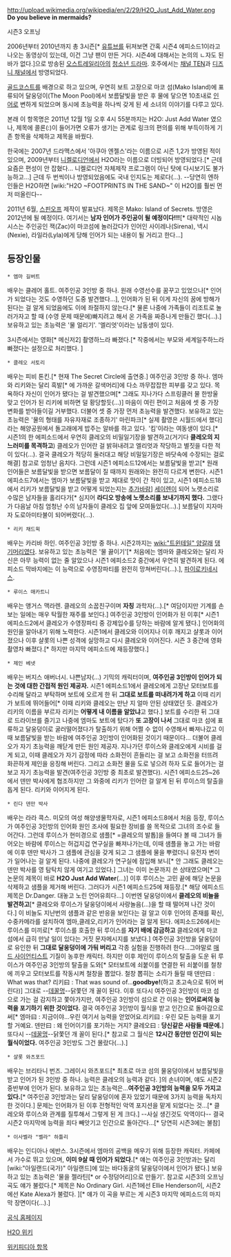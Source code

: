 http://upload.wikimedia.org/wikipedia/en/2/29/H2O_Just_Add_Water.png 
'''Do you believe in mermaids?'''

{{{#!html
<object width="480" height="360"><param name="movie" value="http://www.youtube.com/v/WnT5MNSp1co?version=3&amp;hl=ko_KR"></param><param name="allowFullScreen" value="true"></param><param name="allowscriptaccess" value="always"></param><embed src="http://www.youtube.com/v/WnT5MNSp1co?version=3&amp;hl=ko_KR" type="application/x-shockwave-flash" width="480" height="360" allowscriptaccess="always" allowfullscreen="true"></embed></object>}}}
시즌3 오프닝


2006년부터 2010년까지 총 3시즌[* [[유튜브]]를 뒤져보면 간혹 시즌4 에피소드1이라고 나오는 동영상이 있는데, 이건 그냥 팬이 만든 거다. 시즌4에 대해서는 논의의 ㄴ자도 된 바가 없다.]으로 방송된 [[오스트레일리아]]의 [[청소년 드라마]]. 
호주에서는 [http://ten.com.au/ 채널 TEN]과 [[디즈니 채널]]에서 방영되었다. 

[[골드코스트]]를 배경으로 하고 있으며, 우연히 보트 고장으로 마코 섬(Mako Island)에 표류되어 달웅덩이(The Moon Pool)에서 보름달빛을 받은 후 물에 닿으면 10초내로 [[인어]]로 변하게 되었으며 동시에 초능력을 하나씩 갖게 된 세 소녀의 이야기를 다루고 있다.  

본래 이 항목명은 2011년 12월 1일 오후 4시 55분까지는 H2O: Just Add Water 였으나, 제목에 콜론(:)이 들어가면 오류가 생기는 관계로 링크의 편의를 위해 부득이하게 기존 항목을 삭제하고 제목을 바꿨다. 

한국에는 2007년 드라맥스에서 '아쿠아 엔젤스'라는 이름으로 시즌 1,2가 방영된 적이 있으며, 2009년부터 [[니켈로디언]]에서 H2O라는 이름으로 더빙되어 방영되었다.[* 근데 요즘은 편성이 안 잡혔다... 니켈로디언 자체제작 프로그램이 아닌 탓에 다시보기도 불가능하고...]
근데 두 번씩이나 방영되었음에도 국내 인지도는 제로다(...). --당연히 엔하인들은 H2O하면 [wiki:"H2O ~FOOTPRINTS IN THE SAND~" 이 H2O]를 훨씬 먼저 떠올린다--

2011년 6월, [[스핀오프]] 제작이 발표났다. 제목은 Mako: Island of Secrets. 방영은 2012년에 될 예정이다. 여기서는 '''남자 인어가 주인공이 될 예정이다!!!'''[* 대략적인 시놉시스는 주인공인 잭(Zac)이 마코섬에 놀러갔다가 인어인 사이레나(Sirena), 넥시(Nexie), 라일라(Lyla)에게 당해 인어가 되는 내용이 될 거리고 한다...]


== 등장인물 ==

 * 엠마 길버트

배우는 클레어 홀트. 
여주인공 3인방 중 하나. 원래 수영선수를 꿈꾸고 있었으나[* 인어가 되었다는 것도 수영하던 도중 발견했다...], 인어화가 된 뒤 이게 자신의 꿈에 방해가 된다는 걸 알게 되었음에도 이에 좌절하지 않는다.[* 물론 나중에 가족들이 리조트로 놀러가자고 할 때 (수영 문제 때문에)빠지려고 해서 온 가족을 짜증나게 만들긴 했다(...).] 
보유하고 있는 초능력은 '물 얼리기'.
'엘리엇'이라는 남동생이 있다.  

3시즌에서는 영화[* 메신저2] 촬영하느라 빠졌다.[* 작중에서는 부모와 세계일주하느라 빠졌다는 설정으로 처리했다. ] 

 * 클레오 서토리

배우는 피비 톤킨.[* 현재 The Secret Circle에 출연중.] 
여주인공 3인방 중 하나. 엠마와 리키와는 달리 흑발[* 에 가까운 갈색머리]에 다소 까무잡잡한 피부를 갖고 있다. 
목욕하다 자신이 인어가 됐다는 걸 발견했으며[* 그래도 지나가다 스프링클러 물 한방울 맞고 인어가 된 리키에 비하면 덜 황당할듯(...)] 마음이 여린 편이고 처음에 셋 중 가장 변화를 받아들이길 거부했다. 더불어 셋 중 가장 먼저 초능력을 발견했다. 
보유하고 있는 초능력은 '물의 형태를 자유자재로 조종하기'
마린파크[* 실제 촬영은 시월드에서 했다]라는 해양공원에서 돌고래에게 밥주는 알바를 하고 있다. 
'킴'이라는 여동생이 있다.[* 시즌1의 한 에피소드에서 우연히 클레오의 비밀일기장을 발견하고(거기다 '''클레오의 지느러미를 목격하고''') 클레오가 인어란 걸 밝혀내려고 엘리엇과 작당하고 별짓을 다한 적이 있다(...). 결국 클레오가 적당히 둘러대고 해당 비밀일기장은 바닷속에 수장되는 걸로 해결] 
참고로 엄청난 음치다. 그런데 시즌1 에피소드12에서는 보름달빛을 받고[* 원래 인어들은 보름달빛을 받으면 보름달이 질 때까지 원래와는 완전히 다르게 변한다. 시즌1 에피소드7에서는 엠마가 보름달빛을 받고 제대로 맛이 간 적이 있고, 시즌1 에피소드18에서 리키가 보름달빛을 받고 어떻게 되었는지는 [[추가바람]]] [[세이렌]]이 되어 노랫소리로 수많은 남자들을 홀리다가[* 심지어 '''라디오 방송에 노랫소리를 보내기까지 했다.''' 그랬다가 다음날 아침 엄청난 수의 남자들이 클레오 집 앞에 모여들었다(...).] 보름달이 지자마자 도로아미타불이 되어버렸다(...).

 * 리키 채드윅

배우는 카리바 하인. 
여주인공 3인방 중 하나. 
시즌2까지는 [[wiki:"트윈테일" 양갈래]] [[댕기머리]]였다. 
보유하고 있는 초능력은 '물 끓이기'[* 처음에는 엠마와 클레오와는 달리 자신은 아무 능력이 없는 줄 알았으나 시즌1 에피소드2 중간에서 우연히 발견하게 된다. 에피소드 막바지에는 이 능력으로 수영장파티를 완전히 망쳐버린다(...).], [[파이로키네시스]]. 

 * 루이스 매카트니

배우는 앵거스 맥라렌.
클레오의 소꿉친구이며 '''자칭''' 과학자(...).[* 여담이지만 기계를 손보는 일에는 매우 탁월한 재주를 보인다.] 여주인공 3인방이 인어화가 된 이후[* 시즌1 에피소드2에서 클레오가 수영장파티 중 강제입수를 당하는 바람에 알게 됐다.] 인어화의 원인을 알아내기 위해 노력한다. 
시즌1에서 클레오와 이어지나 이후 깨지고 샬롯과 이어졌으나 이후 샬롯의 나쁜 성격에 실망하고 다시 클레오와 이어진다. 
시즌 3 중간에 영화촬영차 빠졌다.[* 하지만 마지막 에피소드에 재등장했다.]  

 * 제인 베넷

배우는 버지스 애버너시. 
나쁜남자(...) 기믹의 캐릭터이며, '''여주인공 3인방이 인어가 되는 것에 대한 간접적 원인 제공자.''' 시즌1 에피소드1에서 클레오에게 고장난 모터보트를 수리해 달라고 부탁하며 보트에 오르게 한 뒤 '''그대로 보트를 떠내려가게 하고''' 이때 리키가 보트에 뛰어들어[* 이때 리키와 클레오는 만난 지 얼마 안된 상태였던 듯. 클레오가 리키의 이름을 부르자 리키는 '''어떻게 내 이름을 알았냐'''고 했다.] 보트를 수리한 뒤 그대로 드라이브를 즐기고 나중에 엠마도 보트에 탔다가 '''또 고장이 나서''' 그대로 마코 섬에 표류하고 달웅덩이로 굴러떨어졌다가 탈출하기 위해 어쩔 수 없이 수영해서 빠져나갔고 이 때 보름달빛을 받는 바람에 여주인공 3인방이 인어화된 것이기 때문이다...
더불어 클레오가 자기 초능력을 깨닫게 만든 원인 제공자. 지나가던 루이스와 클레오에게 시비를 걸게 되고, 이때 클레오가 자기 감정에 따라 소화전이 흔들리는 걸 보고 소화전을 터뜨려 화끈하게 제인을 응징해 버린다. 그리고 소화전 물을 도로 넣으려 하자 도로 들어가는 걸 보고 자기 초능력을 발견(여주인공 3인방 중 최초로 발견했다).
시즌1 에피소드25~26에서 덴만 박사에게 협조하지만 그 와중에 리키가 인어란 걸 알게 된 뒤 루이스의 탈출을 돕게 된다. 
리키와 이어지게 된다. 

 * 린다 덴만 박사

배우는 라라 콕스. 
미모의 여성 해양생물학자로, 시즌1 에피소드8에서 처음 등장, 루이스가 여주인공 3인방의 인어화 원인 조사에 필요한 장비를 쓸 목적으로 그녀의 조수로 들어간다. 그런데 루이스가 현미경으로 샘플[* =클레오의 발톱]을 들여다 볼 때 그녀가 들어오는 바람에 루이스는 허겁지겁 연구실을 빠져나가는데, 이때 샘플을 놓고 가는 바람에 이후 덴만 박사가 그 샘플에 관심을 갖게 되고 그 샘플에 물을 뿌렸더니 유전자 변이가 일어나는 걸 알게 된다. 나중에 클레오가 연구실에 잠입해 보니[* 안 그래도 클레오는 덴만 박사를 영 탐탁치 않게 여기고 있었다.] 그녀는 이미 논문까지 쓴 상태였으며[* 그 논문의 제목이 바로 '''H2O Just Add Water'''(...)] 이후 루이스는 고민 끝에 해당 논문을 삭제하고 샘플을 제거해 버린다. 
그러다가 시즌1 에피소드25에 재등장.[* 해당 에피소드 제목은 Dr.Danger. 대놓고 노린 언어유희다...] 이번엔 달웅덩이에서 '''클레오의 비늘을 발견하고'''[* 클레오와 루이스가 달웅덩이에서 사랑놀음(...)을 할 때 떨어져 나간 것이다.] 이 비늘도 지난번의 샘플과 같은 반응을 보인다는 걸 알고 이후 인어의 존재를 확신, 수중카메라를 설치하여 엠마,클레오,리키가 인어라는 걸 알게 된다. 
에피소드26에서는 루이스를 미끼로[* 루이스를 호출한 뒤 루이스를 '''자기 배에 감금하고''' 클레오에게 마코 섬에서 급히 만날 일이 있다는 거짓 문자메시지를 보냈다.] 여주인공 3인방을 달웅덩이로 유인한 뒤 '''그대로 달웅덩이에 가둬 버리고''' 각종 실험을 진행하려 한다...그야말로 [[매드 사이언티스트]] 기질이 농후한 캐릭터. 하지만 이후 제인이 루이스의 탈출을 도운 뒤 루이스가 여주인공 3인방의 탈출을 도와[* 모터보트에 쇠붙이를 연결한 뒤 쇠붙이를 철창에 끼우고 모터보트를 작동시켜 철창을 뽑았다. 철창 뽑히는 소리가 들릴 때 덴만曰 : What was that? 리키曰 : That was sound of...'''goodbye!'''(하고 초고속으로 튀어 버린다)] 그대로 --[[데꿀멍]]--닭쫓던 개 꼴이 된다. 이후 또다시 여주인공 3인방이 마코 섬으로 가는 걸 감지하고 쫓아가지만, 여주인공 3인방이 섬으로 간 이유는 '''인어로써의 능력을 포기하기 위한 것이었다.''' 결국 여주인공 3인방이 월식을 받고 인간으로 돌아감으로써[* 엠마曰 : 지금이야...우린 여기서 능력을 얻었어요.리키曰 : 우린 모든 능력을 포기할 거예요. 덴만曰 : 왜 인어이기를 포기하는 거지? 클레오曰 : '''당신같은 사람들 때문에.'''] 또다시 --[[데꿀멍]]--닭쫓던 개 꼴이 된다.[* 참고로 그 월식은 '''12시간 동안만 인간이 되는 월식이었다.''' 여주인공 3인방도 그건 몰랐다(...).]

 * 샬롯 와츠포드

배우는 브리타니 번즈. 
그레이시 와츠포드[* 최초로 마코 섬의 물웅덩이에서 보름달빛을 받고 인어가 된 3인방 중 하나. 능력은 클레오의 능력과 같다. ]의 손녀이며, 얘도 시즌2 중반부에 인어가 된다.
보유하고 있는 초능력은...'''여주인공 3인방의 능력을 모두 가지고 있다.'''[* 여주인공 3인방과는 달리 달웅덩이에 혼자 있었기 때문에 3가지 능력을 독차지한 것이다.]
문제는 인어화가 된 이후 전형적인 악역 포지션을 맡게 되었다는 것...[* 클레오와 루이스와 관계를 질투해서 그렇게 된 게 크다.] --사실 생긴것도 악역이다--
결국 시즌2 마지막에 능력을 죄다 빼앗기고 인간으로 돌아간다...[* 당연히 시즌3에는 불참]

 * 이사벨라 "벨라" 하틀리

배우는 인디아나 에반스. 
3시즌에서 엠마의 공백을 메우기 위해 등장한 캐릭터.
카페에서 가수로 뛰고 있으며, '''이미 9살 때 인어가 되었다.'''[* 얘는 여주인공 3인방과는 달리 [wiki:"아일랜드(국가)" 아일랜드]에 있는 바다동굴의 달웅덩이에서 인어가 됐다.] 
보유하고 있는 초능력은 '물을 젤라틴[*  or 수정덩어리]으로 만들기'.
참고로 시즌3의 오프닝곡도 얘가 불렀다.[* 제목은 No Ordinary Girl. 시즌1에선 Ellie Henderson이, 시즌2에선 Kate Alexa가 불렀다. ][* 얘가 이 곡을 부르는 게 시즌3 마지막 에피소드의 마지막 장면이다(...).] 


[http://www.jonathan-m-shiff.com.au/h2o/ 공식 홈페이지]

[http://h2o.wikia.com H2O 위키]

[http://en.wikipedia.org/wiki/H2O:_Just_Add_Water 위키피디아 항목]

